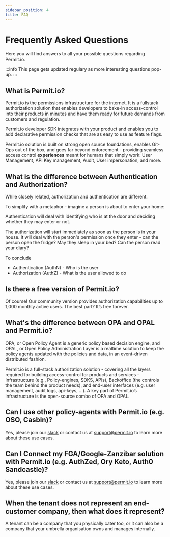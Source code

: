 ```yaml
---
sidebar_position: 4
title: FAQ
---
```


# Frequently Asked Questions

Here you will find answers to all your possible questions regarding Permit.io.

:::info
This page gets updated regulary as more interesting questions pop-up.
:::

## What is Permit.io? 
Permit.io is the permissions infrastructure for the internet.
It is a fullstack authorization solution that enables developers to bake-in access-control into their products
in minutes and have them ready for future demands from customers and regulation.

Permit.io developer SDK integrates with your product and enables you to add declarative permission
checks that are as easy to use as feature flags.

Permit.io solution is built on strong open source foundations, enables Git-Ops out of the box,
and goes far beyond enforcement - providing seamless access control **experiences** meant
for humans that simply work: User Management, API Key management, Audit, User impersonation, and more.

## What is the difference between Authentication and Authorization?
While closely related, authorization and authentication are different. 

To simplify with a metaphor - imagine a person is about to enter your home:

Authentication will deal with identifying who is at the door and deciding whether they may enter or not.

The authorization will start immediately as soon as the person is in your house. It will deal with the person's permission once they enter - can the person open the fridge? May they sleep in your bed? Can the person read your diary?

To conclude

- Authentication (AuthN) - Who is the user
- Authorization (AuthZ) - What is the user allowed to do

## Is there a free version of Permit.io?  
Of course! Our community version provides authorization capabilities up to 1,000 monthly active users. The best part? It’s free forever.

## What's the difference between OPA and OPAL and Permit.io? 

OPA, or Open Policy Agent is a generic policy based decision engine, and OPAL, or Open Policy Administration Layer is a realtime solution to keep the policy agents updated with the policies and data, in an event-driven distributed fashion. 

Permit.io is a full-stack authorization solution - covering all the layers required for building access-control for products and services - Infrastructure (e.g., Policy-engines, SDKS, APIs), Backoffice (the controls the team behind the product needs), and end-user interfaces (e.g. user management, audit logs, api-keys, ...). 
A key part of Permit.io’s infrastructure is the open-source combo of OPA and OPAL. 

## Can I use other policy-agents with Permit.io (e.g. OSO, Casbin)? 
Yes, please join our [slack](https://bit.ly/opal-slack) or contact us at [support@permit.io](mailto:support@permit.io) to learn more about these use cases.

## Can I Connect my FGA/Google-Zanzibar solution with Permit.io (e.g. AuthZed, Ory Keto, Auth0 Sandcastle)? 
Yes, please join our [slack](https://bit.ly/opal-slack) or contact us at [support@permit.io](mailto:support@permit.io) to learn more about these use cases. 

## When the tenant does not represent an end-customer company, then what does it represent?
A tenant can be a company that you physically cater too, or it can also be a company that your umbrella organisation owns and manages internally.